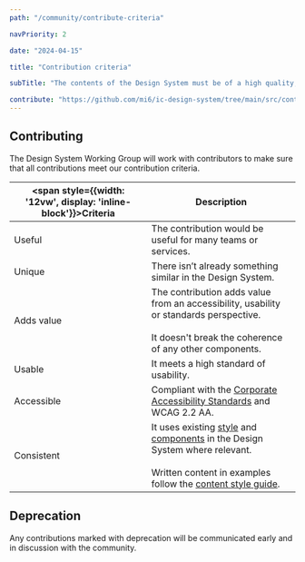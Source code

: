 ```yaml
---
path: "/community/contribute-criteria"

navPriority: 2

date: "2024-04-15"

title: "Contribution criteria"

subTitle: "The contents of the Design System must be of a high quality, meet user needs and always be accessible."

contribute: "https://github.com/mi6/ic-design-system/tree/main/src/content/structured/community/contribute-criteria.mdx?at=develop"
---
```


## Contributing

The Design System Working Group will work with contributors to make sure that all contributions meet our contribution criteria.

| <span style={{width: '12vw', display: 'inline-block'}}>**Criteria**</span> | **Description**                                                                                                                                                                                                |
| -------------------------------------------------------------------------- | -------------------------------------------------------------------------------------------------------------------------------------------------------------------------------------------------------------- |
| Useful                                                                     | The contribution would be useful for many teams or services.                                                                                                                                                   |
| Unique                                                                     | There isn’t already something similar in the Design System.                                                                                                                                                    |
| Adds value                                                                 | The contribution adds value from an accessibility, usability or standards perspective.<br/><br/>It doesn't break the coherence of any other components.                                                        |
| Usable                                                                     | It meets a high standard of usability.                                                                                                                                                                         |
| Accessible                                                                 | Compliant with the [Corporate Accessibility Standards](/accessibility/requirement) and <ic-link target="_blank" href="https://www.w3.org/TR/WCAG22/" rel="noreferrer noopener nofollow">WCAG 2.2 AA</ic-link>. |
| Consistent                                                                 | It uses existing [style](/styles) and [components](/components) in the Design System where relevant.<br/><br/>Written content in examples follow the [content style guide](/styles/content-style).             |

## Deprecation

Any contributions marked with deprecation will be communicated early and in discussion with the community.
